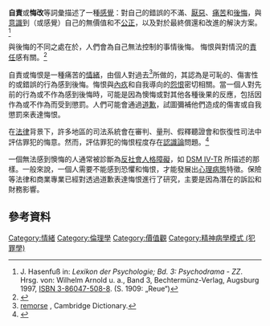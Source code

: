 '''自責'''或'''悔改'''等詞彙描述了一種[[感覺|感覺]]：對自己的錯誤的不滿、[[厭惡|厭惡]]、[[痛苦|痛苦]]和[[後悔|後悔]]，與[[意識|意識]]到（或感覺）自己的無價值和不[[公正|公正]]，以及對於最終償還和改進的解決方案。<ref>J. Hasenfuß in: ''Lexikon der Psychologie; Bd. 3: Psychodrama - ZZ''. Hrsg. von: Wilhelm Arnold u. a., Band 3, Bechtermünz-Verlag, Augsburg 1997, [[Spezial:ISBN-Suche/3860475088|ISBN 3-86047-508-8]]. (S. 1909: „Reue“)</ref>

與後悔的不同之處在於，人們會為自己無法控制的事情後悔。 悔恨與對情況的[[責任|責任]]感有關。<ref>{{Literatur|Autor=Terrance McConnell|Titel=Moral Dilemmas|Hrsg=Zalta, Edward N.|Sammelwerk=The Stanford Encyclopedia of Philosophy|Band=|Nummer=|Auflage=|Verlag=Metaphysics Research Lab, Stanford University|Ort=|Datum=2002-04-15|ISBN=|Seiten=|Online=https://plato.stanford.edu/archives/fall2018/entries/moral-dilemmas/|Abruf=2019-10-28}}</ref>

自責或悔恨是一種痛苦的[[情緒|情緒]]，由個人對過去<ref>[https://dictionary.cambridge.org/us/dictionary/english/remorse remorse] {{Wayback|url=https://dictionary.cambridge.org/us/dictionary/english/remorse |date=20220226111141 }}, Cambridge Dictionary.</ref>所做的，其認為是可恥的、傷害性的或錯誤的行為感到後悔。悔恨與[[內疚|內疚]]和自我導向的[[怨恨|怨恨]]密切相關。當一個人對先前的行為或不作為感到後悔時，可能是因為懊悔或對其他各種後果的反應，包括因作為或不作為而受到懲罰。人們可能會通過[[道歉|道歉]]，試圖彌補他們造成的傷害或自我懲罰來表達悔恨。

在[[法律|法律]]背景下，許多地區的司法系統會在審判、量刑、假釋聽證會和恢復性司法中評估罪犯的悔意。然而，評估罪犯的悔恨程度存在[[認識論|認識論]]問題。<ref>{{citation|volume=91|publisher=Nw. U. L. Rev.|pages=1507|date=1996–1997|title=Remorse, Cooperation, and Acceptance of Responsibility: The Structure, Implementation, and Reform of Section 3E1.1 of the Federal Sentencing Guidelines|author=O'Hear, Michael M.|url=http://heinonlinebackup.com/hol-cgi-bin/get_pdf.cgi?handle=hein.journals/illlr91&section=51|url-status=live|archive-url=https://web.archive.org/web/20131218101826/http://heinonlinebackup.com/hol-cgi-bin/get_pdf.cgi?handle=hein.journals%2Filllr91&section=51|archive-date=2013-12-18}}</ref>

一個無法感到懊悔的人通常被診斷為[[反社會人格障礙|反社會人格障礙]]，如 [[精神疾病診斷與統計手冊|DSM IV-TR]] 所描述的那樣。一般來說，一個人需要不能感到恐懼和悔恨，才能發展出[[心理病態|心理病態]]特徵。保險等法律和商業專業已經對透過道歉表達悔恨進行了研究，主要是因為潛在的訴訟和財務影響。

== 參考資料 ==
{{Reflist|30em}}

{{情緒}}
{{Psychopathy}}
{{Authority control}}

[[Category:情緒|Category:情緒]]
[[Category:倫理學|Category:倫理學]]
[[Category:價值觀|Category:價值觀]]
[[Category:精神病學模式_(犯罪學)|Category:精神病學模式 (犯罪學)]]